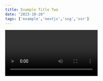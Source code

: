 ```yaml
---
title: Example Title Two
date: "2023-10-20"
tags: ['example','nextjs','ssg','ssr']
---
```


<Video/>


Hello World!



For more information see [pwn.guide](https://pwn.guide).

---

## Example

These are the foods I like:

- **PIZZA**

- Kebab

- Hamburger

### Example

<CustomImage src="https://raw.githubusercontent.com/Vishal-Chandrasekaran/test-mdx-blogposts/main/images/css.png" alt="ChatGPT provides the benefits of Static-Site Generation" />

I love to code. Here is an example JavaScript code:

```js
console.log("Example")
```

We can also create a table.

| Wrestler                | Origin       |
| ----------------------- | ------------ | 
| Mike                    | USA          |
| John                    | UK           |
| Steeve                  | Australia    |
